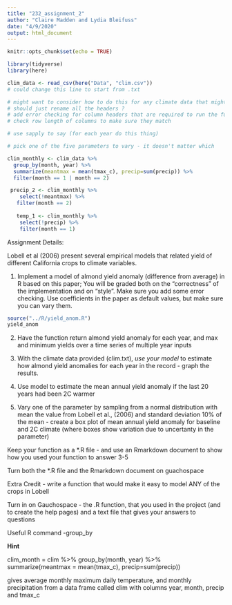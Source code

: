 ```yaml
---
title: "232_assignment_2"
author: "Claire Madden and Lydia Bleifuss"
date: "4/9/2020"
output: html_document
---
```


```r
knitr::opts_chunk$set(echo = TRUE)

library(tidyverse)
library(here)

clim_data <- read_csv(here("Data", "clim.csv"))
# could change this line to start from .txt
```

```r

# might want to consider how to do this for any climate data that might be input, in case the headers are not the same
# should just rename all the headers ?
# add error checking for column headers that are required to run the function
# check row length of columns to make sure they match 

# use sapply to say (for each year do this thing)

# pick one of the five parameters to vary - it doesn't matter which

clim_monthly <- clim_data %>% 
  group_by(month, year) %>% 
  summarize(meantmax = mean(tmax_c), precip=sum(precip)) %>% 
  filter(month == 1 | month == 2)

 precip_2 <- clim_monthly %>% 
    select(!meantmax) %>% 
   filter(month == 2)
 
   temp_1 <- clim_monthly %>% 
    select(!precip) %>% 
    filter(month == 1)


```


Assignment Details:

Lobell et al (2006) present several empirical models that related yield of different California crops to climate variables.

1. Implement a model of almond yield anomaly (difference from average) in R based on this paper; You will be graded both on the “correctness” of the implementation and on “style”.  Make sure you add some error checking. Use coefficients in the paper as default values, but make sure you can vary them. 
```r

source("../R/yield_anom.R")
yield_anom

```



2. Have the function return almond yield anomaly for each year, and max and minimum yields over a time series of multiple year inputs



3. With the climate data provided (clim.txt), *use your model* to estimate how almond yield anomalies for each year in the record - graph the results.



4. Use model to estimate  the mean annual yield anomaly if the last 20 years had been 2C warmer



5. Vary one of the parameter by sampling from a normal distribution with mean the value from Lobell et al., (2006) and standard deviation 10% of the mean -  create a box plot of  mean annual yield anomaly for baseline and 2C climate (where boxes show variation due to uncertanty in the parameter) 



Keep your function as a *.R file - and use an Rmarkdown document to show how you used your function to answer 3-5 

Turn both the *.R file and the Rmarkdown document on guachospace



Extra Credit - write a function that would make it easy to model ANY of the crops in Lobell 



Turn in on Gauchospace - the .R function, that you used in the project (and to create the help pages) and a text file that gives your answers to questions



Useful R command -group_by


**Hint**

clim_month = clim %>% group_by(month, year) %>% summarize(meantmax = mean(tmax_c), precip=sum(precip)) 

gives average monthly maximum daily temperature, and monthly precipitation from a data frame called clim  with columns year, month, precip and tmax_c


